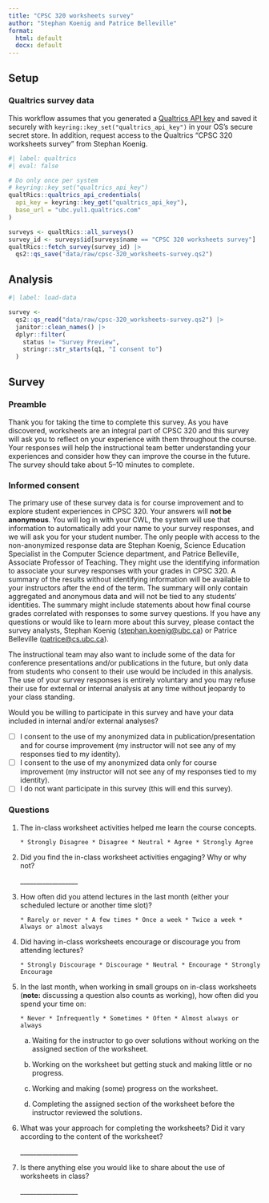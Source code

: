 ```yaml
---
title: "CPSC 320 worksheets survey"
author: "Stephan Koenig and Patrice Belleville"
format:
  html: default
  docx: default
---
```


## Setup

### Qualtrics survey data

This workflow assumes that you generated a [Qualtrics API key](https://api.qualtrics.com/ZG9jOjg3NjYzMg-api-key-authentication) and saved it securely with `keyring::key_set("qualtrics_api_key")` in your OS's secure secret store.
In addition, request access to the Qualtrics "CPSC 320 worksheets survey" from Stephan Koenig.

```r
#| label: qualtrics
#| eval: false

# Do only once per system
# keyring::key_set("qualtrics_api_key")
qualtRics::qualtrics_api_credentials(
  api_key = keyring::key_get("qualtrics_api_key"),
  base_url = "ubc.yul1.qualtrics.com"
)

surveys <- qualtRics::all_surveys()
survey_id <- surveys$id[surveys$name == "CPSC 320 worksheets survey"]
qualtRics::fetch_survey(survey_id) |>
  qs2::qs_save("data/raw/cpsc-320_worksheets-survey.qs2")
```

## Analysis

```r
#| label: load-data

survey <-
  qs2::qs_read("data/raw/cpsc-320_worksheets-survey.qs2") |>
  janitor::clean_names() |>
  dplyr::filter(
    status != "Survey Preview",
    stringr::str_starts(q1, "I consent to")
  )
```

## Survey

### Preamble

Thank you for taking the time to complete this survey.
As you have discovered, worksheets are an integral part of CPSC 320 and this survey will ask you to reflect on your experience with them throughout the course.
Your responses will help the instructional team better understanding your experiences and consider how they can improve the course in the future.
The survey should take about 5--10 minutes to complete.

### Informed consent

The primary use of these survey data is for course improvement and to explore student experiences in CPSC 320.
Your answers will **not be anonymous**.
You will log in with your CWL, the system will use that information to automatically add your name to your survey responses, and we will ask you for your student number.
The only people with access to the non-anonymized response data are Stephan Koenig, Science Education Specialist in the Computer Science department, and Patrice Belleville, Associate Professor of Teaching.
They might use the identifying information to associate your survey responses with your grades in CPSC 320.
A summary of the results without identifying information will be available to your instructors after the end of the term.
The summary will only contain aggregated and anonymous data and will not be tied to any students' identities.
The summary might include statements about how final course grades correlated with responses to some survey questions.
If you have any questions or would like to learn more about this survey, please contact the survey analysts, Stephan Koenig ([stephan.koenig\@ubc.ca](mailto:stephan.koenig@ubc.ca){.email}) or Patrice Belleville ([patrice\@cs.ubc.ca](mailto:patrice@cs.ubc.ca){.email}).

The instructional team may also want to include some of the data for conference presentations and/or publications in the future, but only data from students who consent to their use would be included in this analysis.
The use of your survey responses is entirely voluntary and you may refuse their use for external or internal analysis at any time without jeopardy to your class standing.

Would you be willing to participate in this survey and have your data included in internal and/or external analyses?

-   [ ] I consent to the use of my anonymized data in publication/presentation and for course improvement (my instructor will not see any of my responses tied to my identity).
-   [ ] I consent to the use of my anonymized data only for course improvement (my instructor will not see any of my responses tied to my identity).
-   [ ] I do not want participate in this survey (this will end this survey).

### Questions

1.  The in-class worksheet activities helped me learn the course concepts.

    ```         
    * Strongly Disagree * Disagree * Neutral * Agree * Strongly Agree
    ```

2.  Did you find the in-class worksheet activities engaging?
    Why or why not?

    \_\_\_\_\_\_\_\_\_\_\_\_\_\_\_\_\_\_

3.  How often did you attend lectures in the last month (either your scheduled lecture or another time slot)?

    ```         
    * Rarely or never * A few times * Once a week * Twice a week * Always or almost always
    ```

4.  Did having in-class worksheets encourage or discourage you from attending lectures?

    ```         
    * Strongly Discourage * Discourage * Neutral * Encourage * Strongly Encourage
    ```

5.  In the last month, when working in small groups on in-class worksheets (**note:** discussing a question also counts as working), how often did you spend your time on:

    ```         
    * Never * Infrequently * Sometimes * Often * Almost always or always
    ```

    a.  Waiting for the instructor to go over solutions without working on the assigned section of the worksheet.

    b.  Working on the worksheet but getting stuck and making little or no progress.

    c.  Working and making (some) progress on the worksheet.

    d.  Completing the assigned section of the worksheet before the instructor reviewed the solutions.

6.  What was your approach for completing the worksheets?
    Did it vary according to the content of the worksheet?

    \_\_\_\_\_\_\_\_\_\_\_\_\_\_\_\_\_\_

7.  Is there anything else you would like to share about the use of worksheets in class?

    \_\_\_\_\_\_\_\_\_\_\_\_\_\_\_\_\_\_
